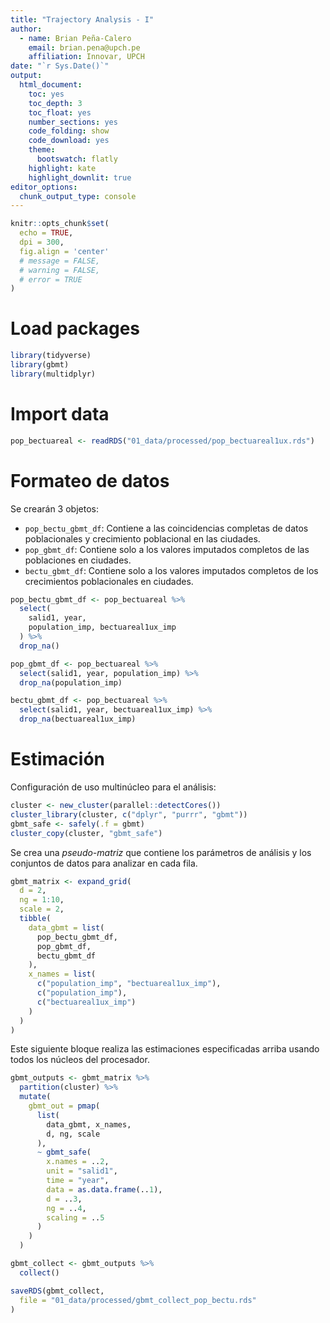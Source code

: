 ```yaml
---
title: "Trajectory Analysis - I"
author:
  - name: Brian Peña-Calero
    email: brian.pena@upch.pe
    affiliation: Innovar, UPCH
date: "`r Sys.Date()`"
output: 
  html_document: 
    toc: yes
    toc_depth: 3
    toc_float: yes
    number_sections: yes
    code_folding: show
    code_download: yes
    theme: 
      bootswatch: flatly
    highlight: kate
    highlight_downlit: true
editor_options: 
  chunk_output_type: console
---
```


```r
knitr::opts_chunk$set(
  echo = TRUE,
  dpi = 300,
  fig.align = 'center'
  # message = FALSE,
  # warning = FALSE,
  # error = TRUE
)
```

# Load packages

```r
library(tidyverse)
library(gbmt)
library(multidplyr)
```

# Import data

```r
pop_bectuareal <- readRDS("01_data/processed/pop_bectuareal1ux.rds")
```

# Formateo de datos

Se crearán 3 objetos: 

- `pop_bectu_gbmt_df`: Contiene a las coincidencias completas de datos poblacionales y crecimiento poblacional en las ciudades.
- `pop_gbmt_df`: Contiene solo a los valores imputados completos de las poblaciones en ciudades.
- `bectu_gbmt_df`: Contiene solo a los valores imputados completos de los crecimientos poblacionales en ciudades.

```r
pop_bectu_gbmt_df <- pop_bectuareal %>%
  select(
    salid1, year,
    population_imp, bectuareal1ux_imp
  ) %>%
  drop_na()

pop_gbmt_df <- pop_bectuareal %>%
  select(salid1, year, population_imp) %>%
  drop_na(population_imp)

bectu_gbmt_df <- pop_bectuareal %>%
  select(salid1, year, bectuareal1ux_imp) %>%
  drop_na(bectuareal1ux_imp) 
```

# Estimación

Configuración de uso multinúcleo para el análisis:
```r
cluster <- new_cluster(parallel::detectCores())
cluster_library(cluster, c("dplyr", "purrr", "gbmt"))
gbmt_safe <- safely(.f = gbmt)
cluster_copy(cluster, "gbmt_safe")
```

Se crea una *pseudo-matriz* que contiene los parámetros de análisis y los conjuntos de datos para analizar en cada fila. 

```r
gbmt_matrix <- expand_grid(
  d = 2,
  ng = 1:10,
  scale = 2,
  tibble(
    data_gbmt = list(
      pop_bectu_gbmt_df,
      pop_gbmt_df,
      bectu_gbmt_df
    ),
    x_names = list(
      c("population_imp", "bectuareal1ux_imp"),
      c("population_imp"),
      c("bectuareal1ux_imp")
    )
  )  
) 
```

Este siguiente bloque realiza las estimaciones especificadas arriba usando todos los núcleos del procesador.

```r
gbmt_outputs <- gbmt_matrix %>%
  partition(cluster) %>%
  mutate(
    gbmt_out = pmap(
      list(
        data_gbmt, x_names,
        d, ng, scale
      ), 
      ~ gbmt_safe(
        x.names = ..2,
        unit = "salid1",
        time = "year",
        data = as.data.frame(..1),
        d = ..3,
        ng = ..4,
        scaling = ..5
      )
    )
  )

gbmt_collect <- gbmt_outputs %>%
  collect()
```

```r
saveRDS(gbmt_collect,
  file = "01_data/processed/gbmt_collect_pop_bectu.rds"
)
```


